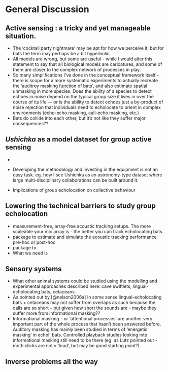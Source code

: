 # General Discussion

## Active sensing : a tricky and yet manageable situation. 
* The 'cocktail party nightmare' may be apt for how we perceive it, but for bats the term may  perhaps be a bit hyperbolic.
* All models are wrong, but some are useful - while I would alter this statement to say that all biological models are caricatures, and some of them are closer to the complex network of processes in play. 
* So many simplifications I've done in the conceptual framework itself - there is scope for a more systematic experiments to actually recreate the 'auditroy masking function of bats', and also estimate spatial unmasking in more species. Does the ability of a species to detect echoes in noise depend on the typical group size it lives in over the course of its life --- or is the ability to detect echoes just a by-product of noise rejection that individuals need to echolocate to orient in complex environments (echo-echo masking, call-echo masking, etc.)
* Bats do collide into each other, but it's not like they suffer major consequences??


## *Ushichka* as a model dataset for group active sensing 
* 
* Developing the methodology and investing in the equipment is not an easy task. eg. how I see Ushichka as an astronomy-type dataset where large multi-disciplinary collaborations can be built around it. 

* Implications of group echolocation on collective behaviour 

## Lowering the technical barriers to study group echolocation 
* measurement-free, array-free acoustic tracking setups. The more scaleable your mic array is - the better you can track echolocating bats. 
* package to estimate and simulate the acoustic tracking performance  pre-hoc or post-hoc
* package to 
* What we need is 

## Sensory systems 

* What other animal systems could be studied using the modelling and experimental approaches described here: cave swiftlets, lingual-echolocating bats, cetaceans. 
* As pointed out by [@nelson2006a] In some sense lingual-echolocating bats + cetaceans may not suffer from overlaps as such because the calls are so short -- but given how short the sounds are - maybe they suffer more from informational masking?? 
* Informational masking - or 'attentional processes' are another very important part of the whole process that hasn't been answered before. Auditory masking has mainly been studied in terms of 'energetic masking' in echol. bats. Controlled playback studies looking into informational masking still need to be there (eg. as Lutz pointed out - moth clicks are not v 'loud', but may be  good starting point?). 

## Inverse problems all the way



